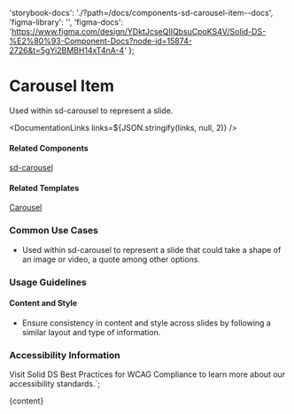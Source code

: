 

  'storybook-docs': './?path=/docs/components-sd-carousel-item--docs',
  'figma-library': '',
  'figma-docs':
    'https://www.figma.com/design/YDktJcseQIIQbsuCpoKS4V/Solid-DS-%E2%80%93-Component-Docs?node-id=15874-2726&t=5gYi2BMBH14xT4nA-4'
};

# Carousel Item

Used within sd-carousel to represent a slide.

<DefaultStory />

<DocumentationLinks links=${JSON.stringify(links, null, 2)} />

#### Related Components

[sd-carousel](./?path=/docs/components-sd-carousel--docs)

#### Related Templates

[Carousel](./?path=/docs/templates-carousel--docs)

### Common Use Cases

- Used within sd-carousel to represent a slide that could take a shape of an image or video, a quote among other options.

### Usage Guidelines

#### Content and Style

- Ensure consistency in content and style across slides by following a similar layout and type of information.

### Accessibility Information

Visit <sd-link href="https://www.figma.com/design/VTztxQ5pWG7ARg8hCX6PfR/Solid-DS-%E2%80%93-Component-Library?node-id=38262-58412&t=1qhfYXrbNhSCYCzZ-4" target="_blank">Solid DS Best Practices for WCAG Compliance</sd-link> to learn more about our accessibility standards.`;

<Meta title="Components/sd-carousel-item/Overview" />

<OverviewFormatter story={SdCarouselItemStories.Default}>{content}</OverviewFormatter>
